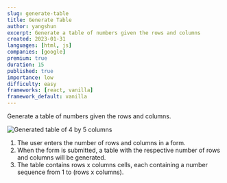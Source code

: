 ```yaml
---
slug: generate-table
title: Generate Table
author: yangshun
excerpt: Generate a table of numbers given the rows and columns
created: 2023-01-31
languages: [html, js]
companies: [google]
premium: true
duration: 15
published: true
importance: low
difficulty: easy
frameworks: [react, vanilla]
framework_default: vanilla
---
```


Generate a table of numbers given the rows and columns.

![Generated table of 4 by 5 columns](/img/questions/generate-table/generate-table-example.png)

1. The user enters the number of rows and columns in a form.
1. When the form is submitted, a table with the respective number of rows and columns will be generated.
1. The table contains rows x columns cells, each containing a number sequence from 1 to (rows x columns).
